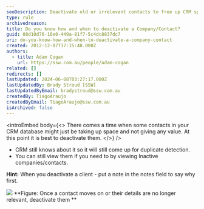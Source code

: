 ```yaml
---
seoDescription: Deactivate old or irrelevant contacts to free up CRM space and optimize your database for duplicate detection.
type: rule
archivedreason:
title: Do you know how and when to deactivate a Company/Contact?
guid: 08d10d76-10e0-449a-81f7-5c4dc8837dc7
uri: do-you-know-how-and-when-to-deactivate-a-company-contact
created: 2012-12-07T17:15:48.000Z
authors:
  - title: Adam Cogan
    url: https://ssw.com.au/people/adam-cogan
related: []
redirects: []
lastUpdated: 2024-06-08T03:27:17.000Z
lastUpdatedBy: Brady Stroud [SSW]
lastUpdatedByEmail: bradystroud@ssw.com.au
createdBy: TiagoAraujo
createdByEmail: TiagoAraujo@ssw.com.au
isArchived: false
---
```


<introEmbed
  body={<>
There comes a time when some contacts in your CRM database might just be taking up space and not giving any value. At this point it is best to deactivate them.
  </>}
/>
- CRM still knows about it so it will still come up for duplicate detection.
- You can still view them if you need to by viewing Inactive companies/contacts.

**Hint:** When you deactivate a client - put a note in the notes field to say why first.

![](/uploads/rules/do-you-know-how-and-when-to-deactivate-a-company-contact/CRM-DeactivateContact.jpg)
**Figure: Once a contact moves on or their details are no longer relevant, deactivate them
**
